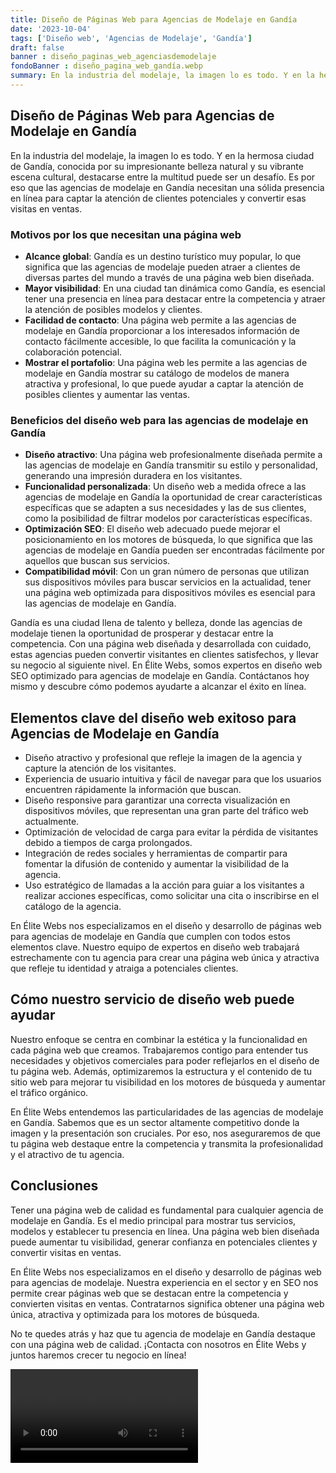 ```yaml
---
title: Diseño de Páginas Web para Agencias de Modelaje en Gandía
date: '2023-10-04'
tags: ['Diseño web', 'Agencias de Modelaje', 'Gandía']
draft: false
banner : diseño_paginas_web_agenciasdemodelaje
fondoBanner : diseño_pagina_web_gandía.webp
summary: En la industria del modelaje, la imagen lo es todo. Y en la hermosa ciudad de Gandía, conocida por su impresionante belleza natural y su vibrante escena cultural, destacarse entre la multitud puede ser un desafío. Es por eso que las agencias de modelaje en Gandía necesitan una sólida presencia en línea para captar la atención de clientes potenciales y convertir esas visitas en ventas.
---
```


## Diseño de Páginas Web para Agencias de Modelaje en Gandía

En la industria del modelaje, la imagen lo es todo. Y en la hermosa ciudad de Gandía, conocida por su impresionante belleza natural y su vibrante escena cultural, destacarse entre la multitud puede ser un desafío. Es por eso que las agencias de modelaje en Gandía necesitan una sólida presencia en línea para captar la atención de clientes potenciales y convertir esas visitas en ventas.

### Motivos por los que necesitan una página web

- **Alcance global**: Gandía es un destino turístico muy popular, lo que significa que las agencias de modelaje pueden atraer a clientes de diversas partes del mundo a través de una página web bien diseñada.
- **Mayor visibilidad**: En una ciudad tan dinámica como Gandía, es esencial tener una presencia en línea para destacar entre la competencia y atraer la atención de posibles modelos y clientes.
- **Facilidad de contacto**: Una página web permite a las agencias de modelaje en Gandía proporcionar a los interesados información de contacto fácilmente accesible, lo que facilita la comunicación y la colaboración potencial.
- **Mostrar el portafolio**: Una página web les permite a las agencias de modelaje en Gandía mostrar su catálogo de modelos de manera atractiva y profesional, lo que puede ayudar a captar la atención de posibles clientes y aumentar las ventas.

### Beneficios del diseño web para las agencias de modelaje en Gandía

- **Diseño atractivo**: Una página web profesionalmente diseñada permite a las agencias de modelaje en Gandía transmitir su estilo y personalidad, generando una impresión duradera en los visitantes.
- **Funcionalidad personalizada**: Un diseño web a medida ofrece a las agencias de modelaje en Gandía la oportunidad de crear características específicas que se adapten a sus necesidades y las de sus clientes, como la posibilidad de filtrar modelos por características específicas.
- **Optimización SEO**: El diseño web adecuado puede mejorar el posicionamiento en los motores de búsqueda, lo que significa que las agencias de modelaje en Gandía pueden ser encontradas fácilmente por aquellos que buscan sus servicios.
- **Compatibilidad móvil**: Con un gran número de personas que utilizan sus dispositivos móviles para buscar servicios en la actualidad, tener una página web optimizada para dispositivos móviles es esencial para las agencias de modelaje en Gandía.

Gandía es una ciudad llena de talento y belleza, donde las agencias de modelaje tienen la oportunidad de prosperar y destacar entre la competencia. Con una página web diseñada y desarrollada con cuidado, estas agencias pueden convertir visitantes en clientes satisfechos, y llevar su negocio al siguiente nivel. En Élite Webs, somos expertos en diseño web SEO optimizado para agencias de modelaje en Gandía. Contáctanos hoy mismo y descubre cómo podemos ayudarte a alcanzar el éxito en línea.

<GifSeo />

<Cta />

## Elementos clave del diseño web exitoso para Agencias de Modelaje en Gandía

- Diseño atractivo y profesional que refleje la imagen de la agencia y capture la atención de los visitantes.
- Experiencia de usuario intuitiva y fácil de navegar para que los usuarios encuentren rápidamente la información que buscan.
- Diseño responsive para garantizar una correcta visualización en dispositivos móviles, que representan una gran parte del tráfico web actualmente.
- Optimización de velocidad de carga para evitar la pérdida de visitantes debido a tiempos de carga prolongados.
- Integración de redes sociales y herramientas de compartir para fomentar la difusión de contenido y aumentar la visibilidad de la agencia.
- Uso estratégico de llamadas a la acción para guiar a los visitantes a realizar acciones específicas, como solicitar una cita o inscribirse en el catálogo de la agencia.

En Élite Webs nos especializamos en el diseño y desarrollo de páginas web para agencias de modelaje en Gandía que cumplen con todos estos elementos clave. Nuestro equipo de expertos en diseño web trabajará estrechamente con tu agencia para crear una página web única y atractiva que refleje tu identidad y atraiga a potenciales clientes.

## Cómo nuestro servicio de diseño web puede ayudar

Nuestro enfoque se centra en combinar la estética y la funcionalidad en cada página web que creamos. Trabajaremos contigo para entender tus necesidades y objetivos comerciales para poder reflejarlos en el diseño de tu página web. Además, optimizaremos la estructura y el contenido de tu sitio web para mejorar tu visibilidad en los motores de búsqueda y aumentar el tráfico orgánico.

En Élite Webs entendemos las particularidades de las agencias de modelaje en Gandía. Sabemos que es un sector altamente competitivo donde la imagen y la presentación son cruciales. Por eso, nos aseguraremos de que tu página web destaque entre la competencia y transmita la profesionalidad y el atractivo de tu agencia.

## Conclusiones

Tener una página web de calidad es fundamental para cualquier agencia de modelaje en Gandía. Es el medio principal para mostrar tus servicios, modelos y establecer tu presencia en línea. Una página web bien diseñada puede aumentar tu visibilidad, generar confianza en potenciales clientes y convertir visitas en ventas.

En Élite Webs nos especializamos en el diseño y desarrollo de páginas web para agencias de modelaje. Nuestra experiencia en el sector y en SEO nos permite crear páginas web que se destacan entre la competencia y convierten visitas en ventas. Contratarnos significa obtener una página web única, atractiva y optimizada para los motores de búsqueda.

No te quedes atrás y haz que tu agencia de modelaje en Gandía destaque con una página web de calidad. ¡Contacta con nosotros en Élite Webs y juntos haremos crecer tu negocio en línea!

<Video />

<CtaBot job='Agencias de Modelaje' city='Gandía'/>

<Gmaps query='Gandía+españa+maps' />